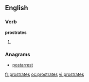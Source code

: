 ==English==

===Verb===
'''prostrates'''

# {{third-person singular of|[[prostrate]]}}

===Anagrams===
* [[postarrest#English|postarrest]]

[[fr:prostrates]]
[[oc:prostrates]]
[[vi:prostrates]]